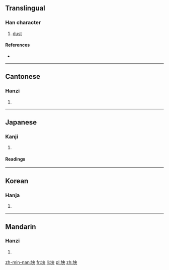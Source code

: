 ==Translingual==

===Han character===
{{Han char|rn=32|rad=土|as=05|sn=8|four=4513<sub>0</sub>|canj=土中月大 (GLBK)|ids=⿰[[土]][[央]]}}

# [[dust]]

====References====
* {{Han ref|kx=0226.310|dkj=04986|dj=0462.080|hdz=10431.100|uh=5771|ud=22385|bh=CBF6|bd=52214}}

----

==Cantonese==

===Hanzi===
{{yue-hanzi|jyut=joeng2, joeng5|y=yeung2, yeung5}}

# {{defn|lang=yue|sort=土05}}

----

==Japanese==

===Kanji===
{{ja-kanji|grade=|rs=土05}}

# {{defn|lang=ja|sort=土05}}

====Readings====
{{ja-readings|on=[[あう]] (au)|kun=[[ちり]] (chiri)}}

----

==Korean==

===Hanja===
{{ko-hanja|hangeul=앙|rv=ang|mr=ang}}

# {{defn|lang=ko|sort=土05}}

----

==Mandarin==

===Hanzi===
{{cmn-hanzi|pin=[[yǎng]] ([[yang3]])|wg=yang<sup>3</sup>}}

# {{defn|lang=cmn|sort=土05}}

[[zh-min-nan:坱]]
[[fr:坱]]
[[li:坱]]
[[pl:坱]]
[[zh:坱]]